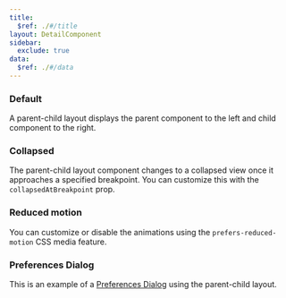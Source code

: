 ```yaml
---
title:
  $ref: ./#/title
layout: DetailComponent
sidebar:
  exclude: true
data:
  $ref: ./#/data
---
```


<LivePreviewControls>

<LivePreview componentName="parent-child-layout" exampleName="Default">

### Default

A parent-child layout displays the parent component to the left and child component to the right.

</LivePreview>

<LivePreview componentName="parent-child-layout" exampleName="Collapsed">

### Collapsed

The parent-child layout component changes to a collapsed view once it approaches a specified breakpoint. You can customize this with the `collapsedAtBreakpoint` prop.

</LivePreview>

<LivePreview componentName="parent-child-layout" exampleName="ReducedMotion">

### Reduced motion

You can customize or disable the animations using the `prefers-reduced-motion` CSS media feature.

</LivePreview>

<LivePreview componentName="parent-child-layout" exampleName="PreferencesLayout">

### Preferences Dialog

This is an example of a [Preferences Dialog](../patterns/preferences-dialog) using the parent-child layout.

</LivePreview>

</LivePreviewControls>
